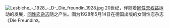 [[File:Lesbiche_-_1928_-_D-_Die_freundin_1928.jpg|center]]
20世纪，伴随着[[同性恋权益|同性恋权益]]运动的发展，[[同性恋杂志|同性恋杂志]]随之产生。图为1928年5月14日在德国出版的女同性恋杂志《Die Freundin》。